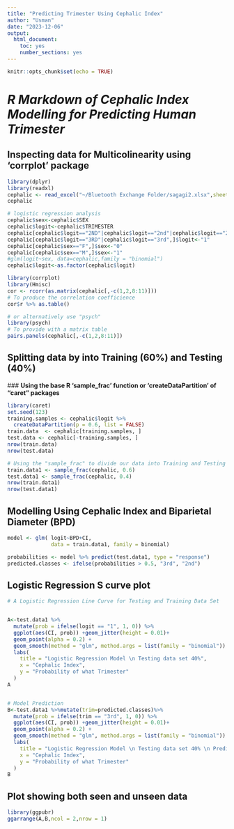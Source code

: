 ```yaml
---
title: "Predicting Trimester Using Cephalic Index"
author: "Usman"
date: "2023-12-06"
output: 
  html_document: 
    toc: yes
    number_sections: yes
---
```


```r
knitr::opts_chunk$set(echo = TRUE)

```

# *R Markdown of Cephalic Index Modelling for Predicting Human Trimester*

## **Inspecting data for Multicolinearity using 'corrplot' package**


```r
library(dplyr)
library(readxl)
cephalic <- read_excel("~/Bluetooth Exchange Folder/sagagi2.xlsx",sheet = "Sheet2")
cephalic

# logistic regression analysis
cephalic$sex<-cephalic$SEX
cephalic$logit<-cephalic$TRIMESTER
cephalic[cephalic$logit=="2ND"|cephalic$logit=="2nd"|cephalic$logit=="2NDF",]$logit<-"0"
cephalic[cephalic$logit=="3RD"|cephalic$logit=="3rd",]$logit<-"1"
cephalic[cephalic$sex=="F",]$sex<-"0"
cephalic[cephalic$sex=="M",]$sex<-"1"
#glm(logit~sex, data=cephalic,family = "binomial")
cephalic$logit<-as.factor(cephalic$logit)

library(corrplot)
library(Hmisc)
cor <- rcorr(as.matrix(cephalic[,-c(1,2,8:11)]))
# To produce the correlation coefficience
cor$r %>% as.table()

# or alternatively use "psych"
library(psych)
# To provide with a matrix table
pairs.panels(cephalic[,-c(1,2,8:11)])
```

## **Splitting data by into Training (60%) and Testing (40%)**
 
 ### **Using the base R 'sample_frac' function or 'createDataPartition' of \n "caret" packages**
 
```r
library(caret)
set.seed(123)
training.samples <- cephalic$logit %>% 
  createDataPartition(p = 0.6, list = FALSE)
train.data  <- cephalic[training.samples, ]
test.data <- cephalic[-training.samples, ]
nrow(train.data)
nrow(test.data)

# Using the "sample_frac" to divide our data into Training and Testing data set
train.data1 <- sample_frac(cephalic, 0.6)
test.data1 <- sample_frac(cephalic, 0.4)
nrow(train.data1)
nrow(test.data1)
```
 
## Modelling Using Cephalic Index and Biparietal Diameter (BPD)

```r
model <- glm( logit~BPD+CI, 
              data = train.data1, family = binomial)

probabilities <- model %>% predict(test.data1, type = "response")
predicted.classes <- ifelse(probabilities > 0.5, "3rd", "2nd")
```


## Logistic Regression S curve plot

```r
# A Logistic Regression Line Curve for Testing and Training Data Set


A<-test.data1 %>%
  mutate(prob = ifelse(logit == "1", 1, 0)) %>%
  ggplot(aes(CI, prob)) +geom_jitter(height = 0.01)+
  geom_point(alpha = 0.2) +
  geom_smooth(method = "glm", method.args = list(family = "binomial")) +
  labs(
    title = "Logistic Regression Model \n Testing data set 40%", 
    x = "Cephalic Index",
    y = "Probability of what Trimester"
  )
A


# Model Prediction
B<-test.data1 %>%mutate(trim=predicted.classes)%>%
  mutate(prob = ifelse(trim == "3rd", 1, 0)) %>%
  ggplot(aes(CI, prob)) +geom_jitter(height = 0.01)+
  geom_point(alpha = 0.2) +
  geom_smooth(method = "glm", method.args = list(family = "binomial")) +
  labs(
    title = "Logistic Regression Model \n Testing data set 40% \n Prediction", 
    x = "Cephalic Index",
    y = "Probability of what Trimester"
  )
B
```

## Plot showing both seen and unseen data

```r
library(ggpubr)
ggarrange(A,B,ncol = 2,nrow = 1)
```

